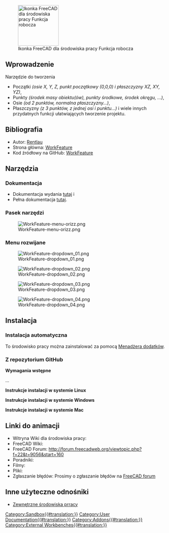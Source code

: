 <languages/>

[[File:WF_wf.png|thumb|128px|Ikonka FreeCAD dla środowiska pracy Funkcja robocza]]

{{Note|Note|Połączyć z [[Macro_WorkFeatures/pl|makrodefinicją]]??}}

{{TOCright}}

<span id="Introduction"></span>
==Wprowadzenie==

Narzędzie do tworzenia

* Początki ''(osie X, Y, Z, punkt początkowy (0,0,0) i płaszczyzny XZ, XY, YZ)'',
* Punkty ''(środek masy obiektu(ów), punkty środkowe, środek okręgu, ...)'',
* Osie ''(od 2 punktów, normalna płaszczyzny...)'',
* Płaszczyzny ''(z 3 punktów, z jednej osi i punktu...)'' i wiele innych przydatnych funkcji ułatwiających tworzenie projektu.

<span id="References"></span>
==Bibliografia==

* Autor: [https://github.com/Rentlau Rentlau]
* Strona główna: [https://github.com/Rentlau/WorkFeature WorkFeature]
* Kod źródłowy na GitHub: [https://github.com/Rentlau/WorkFeature WorkFeature]

<span id="Tools"></span>
==Narzędzia==

<span id="Documentation"></span>
===Dokumentacja===

* Dokumentacja wydania [https://github.com/Rentlau/WorkFeature/blob/master/WorkFeature/Doc/WF_releasesDocumentation.pdf tutaj] i 
* Pełna dokumentacja [https://github.com/Rentlau/WorkFeature/blob/master/WorkFeature/Doc/WF_documentation.pdf tutaj].

<span id="Toolbar"></span>
===Pasek narzędzi===

[[Image:WorkFeature-menu-orizz.png]]

<span id="Drop_down_menu"></span>
===Menu rozwijane===

[[Image:WorkFeature-dropdown_01.png]]

[[Image:WorkFeature-dropdown_02.png]]

[[Image:WorkFeature-dropdown_03.png]]

[[Image:WorkFeature-dropdown_04.png]]

<span id="Installation"></span>
==Instalacja==

<span id="Automatic_installation"></span>
===Instalacja automatyczna===

To środowisko pracy można zainstalować za pomocą [[Std_AddonMgr/pl|Menadżera dodatków]].

<span id="From_GitHub"></span>
===Z repozytorium GitHub===

'''Wymagania wstępne'''

...

'''Instrukcje instalacji w systemie Linux''' 

'''Instrukcje instalacji w systemie Windows''' 

'''Instrukcje instalacji w systemie Mac'''

<span id="Links_to_Animation_WB"></span>
==Linki do animacji==

* Witryna Wiki dla środowiska pracy: 
* FreeCAD Wiki:
* FreeCAD Forum: http://forum.freecadweb.org/viewtopic.php?f=22&t=9056&start=160
* Poradniki: 
* Filmy:  
* Pliki: 
* Zgłaszanie błędów: Prosimy o zgłaszanie błędów na [http://forum.freecadweb.org/index.php FreeCAD forum]

<span id="Other_useful_links"></span>
==Inne użyteczne odnośniki==

* [[External_workbenches/pl|Zewnętrzne środowiska prracy]]


[[Category:Sandbox{{#translation:}}]]
[[Category:User Documentation{{#translation:}}]]
[[Category:Addons{{#translation:}}]]
[[Category:External Workbenches{{#translation:}}]]